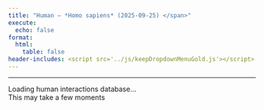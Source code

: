 ```yaml
---
title: "Human – *Homo sapiens* (2025-09-25) </span>"
execute:
  echo: false
format:
  html:
    table: false
header-includes: <script src='../js/keepDropdownMenuGold.js'></script>
---
```


***

```{=html}

<div id="loading-widget" class="loading-container">
  <div class="loading-spinner"></div>
  <div class="loading-text">Loading human interactions database...</div>
  <div class="loading-subtext">This may take a few moments</div>
</div>

<div id="table-content" style="opacity: 0;">
<!-- Injected automatically via Jinja -->
<link rel="stylesheet" href="https://cdn.datatables.net/1.13.6/css/jquery.dataTables.min.css">
<link rel="stylesheet" href="https://cdn.datatables.net/buttons/2.4.1/css/buttons.dataTables.min.css">
<link rel="stylesheet" href="https://cdn.datatables.net/responsive/2.5.0/css/responsive.dataTables.min.css">
<link rel="stylesheet" href="https://cdn.datatables.net/select/1.7.0/css/select.dataTables.min.css">
<link rel="stylesheet" href="https://cdnjs.cloudflare.com/ajax/libs/font-awesome/6.0.0-beta3/css/all.min.css">
<style>
    .dt-buttons {
        position: relative;
        z-index: 2; /* Your original value */
    }
    
    .dt-button-collection {
        z-index: 101; /* Your original value */
    }
    
    /* Mobile-only fixes for button collection */
    @media (max-width: 768px) {
        .dt-button-collection {
            z-index: 9999 !important;
            position: fixed !important;
            top: 10% !important; /* Move down from top to prevent cutting */
            left: 50% !important;
            transform: translateX(-50%) !important; /* Only horizontal centering */
            max-height: 80vh !important;
            max-width: 95vw !important;
            overflow-y: auto !important;
            box-shadow: 0 4px 12px rgba(0,0,0,0.15) !important;
            border-radius: 4px !important;
        }
        
        /* Ensure DataTable wrapper doesn't clip the dropdown */
        .dataTables_wrapper {
            overflow: visible !important;
        }
        
        /* Center-align and make buttons wrap properly */
        .dataTables_wrapper .dt-buttons {
            float: none !important;
            display: flex !important;
            flex-wrap: wrap !important;
            justify-content: center !important; /* Center align buttons */
            gap: 5px !important;
            width: 100% !important;
            max-width: 100% !important;
            overflow: visible !important;
        }
        
        /* Make individual buttons responsive */
        .dt-buttons .dt-button {
            flex: 0 1 auto !important;
            min-width: 0 !important;
            white-space: nowrap !important;
            font-size: 0.8rem !important;
            padding: 0.3rem 0.5rem !important;
        }
        
        .selection-counter {
            float: right;
            display: block;
            margin: 10px 10px 10px 0;
            text-align: right;
        }
    }
    
    /* Your existing styles with z-index adjustments */
    :root {
        --table-underline-offset: 1px;
        --table-underline-thickness: 1px;
        --table-line-height: 1.1;
    }
    
    table.dataTable {
        --underline-offset: var(--table-underline-offset);
        --underline-thickness: var(--table-underline-thickness);
        line-height: var(--table-line-height);
    }
    
    table.dataTable thead th {
        font-size: 90% !important;
    }
    
    table.dataTable tbody td {
        font-size: 90% !important;
    }
    
    table.dataTable.compact tbody td {
        padding-top: 5px !important;
        padding-bottom: 5px !important;
    }
    
    input[type="text"]::placeholder {
        font-style: italic;
        font-size: 80%;
    }
    
    .dataTables_wrapper .dataTables_info {
        font-weight: bold;
        margin-left: 0px !important;
        padding-top: 8px !important;
        clear: none !important;
    }
    
    .dataTables_wrapper .dt-buttons {
        float: left !important;
    }
    
    #top_info_display {
        float: none !important;
        text-align: right;
    }
    
    .selection-counter {
        color: #1f4eb6;
        font-weight: bold;
        font-size: 80%;
        float: right;
        margin-top: 8px;
        margin-right: 0px;
        padding: 5px 10px;
        background: #f9f9f9;
        border: 1px solid #ddd;
        border-radius: 4px;
        clear: right;
        text-align: right;
    }
    
    @media (max-width: 768px) {
        .selection-counter {
            float: right;
            display: block;
            margin: 10px 10px 10px 0;
            text-align: right;
        }
    }
    
    .top-controls-container {
        display: flex;
        align-items: center;
        justify-content: space-between;
        width: 100%;
        margin-bottom: 10px;
    }
    
    .buttons-container {
        display: flex;
        align-items: center;
        gap: 5px;
        flex-wrap: wrap;
    }
    
    @media (max-width: 768px) {
        .top-controls-container {
            flex-direction: column;
            align-items: flex-start;
            gap: 10px;
        }
    }
    
    .dataTables_wrapper .dt-layout-row.dt-layout-top .dt-layout-cell.dt-start {
        display: flex;
        align-items: center;
        flex-wrap: wrap;
        gap: 2px;
    }
    
    .custom-info-container {
        display: inline-flex;
        align-items: center;
        gap: 5px;
    }
    
    .custom-info-container .fa-solid {
        font-size: 1em;
        color: darkgreen;
    }
    
    .dataTables_wrapper .dt-buttons {
        display: inline-flex;
        gap: 5px;
    }
    
    /* Checkbox styles remain the same */
    table.dataTable tbody tr.selected td.select-checkbox::after {
        content: '✓';
        font-size: 0.8rem;
        color: #333;
        font-weight: bold;
        position: absolute;
        top: 50%;
        left: 50%;
        transform: translate(-50%, -50%);
        line-height: 1;
        pointer-events: none;
    }
    
    table.dataTable.compact>tbody>tr.selected>td.select-checkbox:after, 
    table.dataTable.compact>tbody>tr.selected>th.select-checkbox:after{
        margin-top: -0.025rem;
        margin-left: -0.05rem;
    }
    
    table.dataTable td.select-checkbox::before {
        position: relative;
    }
    
    table.dataTable td.select-checkbox {
        text-align: center;
        vertical-align: middle;
        padding: 0.5rem;
        width: 3.5rem;
        min-width: 2.5rem;
        position: relative;
    }
    
    table.dataTable tbody tr.selected td.select-checkbox::before {
        background: #f0f8ff;
        border-color: #337ab7;
    }
    
    table.dataTable.compact>tbody>tr>td.select-checkbox:before,
    table.dataTable.compact>tbody>tr>th.select-checkbox:before {
        margin-top: -0.3rem;
    }
    
    @media (max-width: 768px) {
        table.dataTable td.select-checkbox {
            padding: 0.25rem;
            width: 2rem;
            min-width: 1.5rem;
        }
    
        table.dataTable td.select-checkbox::before {
            width: 0.8rem;
            height: 0.8rem;
        }
        
        table.dataTable.compact>tbody>tr>td.select-checkbox:before,
        table.dataTable.compact>tbody>tr>th.select-checkbox:before {
            margin-top: -0.4rem;
        }
    
        table.dataTable tbody tr.selected td.select-checkbox::after {
            font-size: 0.7rem;
        }
    }
    
    /* Additional mobile fix for very small screens */
    @media (max-width: 480px) {
        .selection-counter {
            float: left;
            display: block;
            text-align: left;
            margin: 0 0 5px 0 !important;
        }
         .dt-button-collection {
            z-index: 10000 !important;
            position: fixed !important;
            max-width: 90vw; /* Prevent it from being too wide */
        }
        
    /* Make individual buttons full width on very small screens */
        .buttons-container {
            flex-direction: column; !important;
            width: 100%; /* Take full width */
            gap: 5px;
        }
        
        .dt-buttons {
            width: 100% !important; /* Full width for button container */
            display: flex !important;
            flex-direction: column !important; /* Stack buttons vertically */
            gap: 5px;
        }
        
        .dt-button {
            width: 100% !important; /* Each button takes full width */
            box-sizing: border-box;
            white-space: nowrap !important;
        }
        
        table.dataTable td.select-checkbox {
            padding: 0.2rem;
            width: 1.5rem;
            min-width: 1.2rem;
        }
    
        table.dataTable td.select-checkbox::before {
            width: 0.5rem;
            height: 0.5rem;
        }
    
        table.dataTable tbody tr.selected td.select-checkbox::after {
            font-size: 0.6rem;
        }
        
        input[type="text"]::placeholder {
            font-size: 60% !important;
        }
    }
    
    .dataTables_filter {
        display: none !important;
    }
</style>

<table id="human-table" class="display nowrap cell-border compact" style="width:100%">
    <thead></thead>
    <tfoot></tfoot>
</table>

<script src="https://code.jquery.com/jquery-3.7.0.min.js"></script>
<script src="https://cdn.datatables.net/1.13.6/js/jquery.dataTables.min.js"></script>
<script src="https://cdn.datatables.net/responsive/2.5.0/js/dataTables.responsive.min.js"></script>
<script src="https://cdn.datatables.net/buttons/2.4.1/js/dataTables.buttons.min.js"></script>
<script src="https://cdn.datatables.net/buttons/2.4.1/js/buttons.colVis.min.js"></script>
<script src="https://cdn.datatables.net/select/1.7.0/js/dataTables.select.min.js"></script>

<script src="https://cdnjs.cloudflare.com/ajax/libs/jszip/3.10.1/jszip.min.js"></script>

<script src="https://cdn.datatables.net/buttons/2.4.1/js/buttons.html5.min.js"></script>
<script src="https://cdn.datatables.net/buttons/2.4.1/js/buttons.copy.min.js"></script>


<script>

$.getJSON("../JSON/human_gene_pair.json", function(data) {

    const columns = [
  {
    "data": "Interaction_ID",
    "title": "<span title=\"Unique ConnectomeDB ID for each ligand\u2013receptor pair\">Interaction ID</span>"
  },
  {
    "data": "LR_Pair",
    "title": "<span title=\"Ligand-receptor Pair\">LR Pair</span>"
  },
  {
    "data": "Evidence",
    "title": "<span title=\"Direct: experimentally verified; Inferred: inferred from orthology\">Evidence</span>"
  },
  {
    "data": "AI_summary",
    "title": "<span title=\"Click the icon below to run Perplexity on the Human LR pair\">AI summary</span>"
  },
  {
    "data": "Ligand_Symbols",
    "title": "<span title=\"Official gene symbol (aliases, old names)\">Ligand Symbols</span>"
  },
  {
    "data": "Receptor_Symbols",
    "title": "<span title=\"Official gene symbol (aliases, old names)\">Receptor Symbols</span>"
  },
  {
    "data": "Ligand_HGNC_ID",
    "title": "<span title=\"HGNC gene ID for the ligand (link to HGNC)\">Ligand HGNC ID</span>"
  },
  {
    "data": "Receptor_HGNC_ID",
    "title": "<span title=\"HGNC gene ID for the receptor (link to HGNC)\">Receptor HGNC ID</span>"
  },
  {
    "data": "Ligand_ENSEMBL_ID",
    "title": "<span title=\"ENSEMBL gene ID for the ligand (link to ENSEMBL)\">Ligand ENSEMBL ID</span>"
  },
  {
    "data": "Receptor_ENSEMBL_ID",
    "title": "<span title=\"ENSEMBL gene ID for the receptor (link to ENSEMBL)\">Receptor ENSEMBL ID</span>"
  },
  {
    "data": "Human_Ligand_Symbols",
    "title": "<span title=\"Official gene symbol (aliases, old names)\">Human Ligand Symbols</span>"
  },
  {
    "data": "Human_Receptor_Symbols",
    "title": "<span title=\"Official gene symbol (aliases, old names)\">Human Receptor Symbols</span>"
  },
  {
    "data": "Ligand_Location",
    "title": "<span title=\"Location based on the predicted subcellular localization of the human proteome\">Ligand Location</span>"
  },
  {
    "data": "Receptor_Location",
    "title": "<span title=\"Location based on the predicted subcellular localization of the human proteome\">Receptor Location</span>"
  }
];

    // Build header HTML - add checkbox column back
    // Set the header for the first column to 'Copy' with a tooltip
    var headerHtml = '<tr><th title="Tick boxes for rows to download via the CSV/Excel buttons">Select</th>';
    columns.forEach(function(col) {
        headerHtml += '<th>' + (col.title || col.data || '') + '</th>';
    });
    headerHtml += '</tr>';
    $('#human-table thead').html(headerHtml);

    // // Calculate hidden columns based on total column count (adjust for checkbox column)
    var totalColumns = columns.length + 1; // +1 for checkbox column
    // // The original columns 4 and 5 (indices 3 and 4 in the `columns` array)
    // // become indices 4 and 5 after the checkbox column is prepended.
    // // var hiddenColumns = [3, 4]; // Hide original columns 3 and 4
    // var hiddenColumns = []; // Hide original columns 3 and 4

    // // NO NEED for now --- Add last 2 columns to hidden list (adjust this number as needed)
    // // Remember to adjust for the prepended checkbox column
    // for (var i = 2; i > 0; i--) {
    //     if (totalColumns - i >= 0) {
    //         hiddenColumns.push(totalColumns - i);
    //     }
    // }
    // Find column indices by name
    var hiddenColumnNames = ["Ligand XX ID", "Receptor XX ID", 'Human_Ligand_Symbols', 'Human_Receptor_Symbols'];
    var hiddenColumns = [];
    columns.forEach(function(column, index) {
        if (hiddenColumnNames.includes(column.name) || hiddenColumnNames.includes(column.title) || hiddenColumnNames.includes(column.data)) {
            hiddenColumns.push(index + 1); // +1 to account for checkbox column
        }
    });

    console.log('Hidden columns by name:', hiddenColumns);
    

    // Remove duplicates
    // hiddenColumns = [...new Set(hiddenColumns)];

    // console.log('Total columns:', totalColumns);
    // console.log('Hidden columns:', hiddenColumns);

    var table = $('#human-table').DataTable({
        data: data,
        columns: [
            {
                data: null,
                defaultContent: '',
                orderable: false,
                className: 'select-checkbox',
                width: '20px'
            }
        ].concat(columns), // Add checkbox column as first column
        scrollX: true,
        fixedHeader: false,
        fixedColumns: {
            start: 1,
        },
        autoWidth: true,
        responsive: false,
        dom: 'Bfrtip',
        searching: true,
        select: {
            style: 'multi',
            selector: 'td:first-child',
            info: false //to remove flashing of XX rows selected
        },
        lengthMenu: [[15, 25, 50, 100, -1], ["15", "25", "50", "100", "All"]],
        buttons: [
            { extend: 'pageLength', 
              text: function(dt, button, config) {
                return 'Show ' + dt.page.len() + ' Rows';
            } },
            { extend: 'colvis', text: 'Display Columns' },
            { extend: 'selectAll', text: 'Select All',
                action: function(e, dt, node, config) {
                    $.fn.dataTable.ext.buttons.selectAll.action.call(this, e, dt, node, config);
                    setTimeout(function() {
                        updateInfoDisplay();
                    }, 100);
                }
            },
            { extend: 'selectNone', text: 'Deselect All',
                action: function(e, dt, node, config) {
                    $.fn.dataTable.ext.buttons.selectNone.action.call(this, e, dt, node, config);
                    setTimeout(function() {
                        updateInfoDisplay();
                    }, 100);
                }
            },
            {
                extend: 'csvHtml5',
                filename: 'ConnectomeDB2025_human',
                exportOptions: {
                    columns: ':visible:not(:first-child)', // Export only visible columns, excluding checkbox
                    format: {
                        body: function(data, row, column, node) {
                            // Detect A.I. summary column by the chat bubble icon Perplexity instead of column position
                            if (data && data.toString().includes('Perplexity') && data.toString().includes('<a ') && data.toString().includes('href=')) {
                                var $temp = $('<div>').html(data);
                                var href = $temp.find('a').attr('href');
                                return href ? encodeURI(href) : data;
                            }
                            // For all other columns, strip HTML tags
                            return data.replace ? data.replace(/<[^>]*>/g, '') : data;
                        }
                    }
                },
                action: function(e, dt, button, config) {
                    var selectedRows = dt.rows('.selected').count();
                    if (selectedRows > 0) {
                        config.exportOptions.modifier = { selected: true };
                    } else {
                        config.exportOptions.modifier = { page: 'all', search: 'none' };
                    }
                    $.fn.dataTable.ext.buttons.csvHtml5.action.call(this, e, dt, button, config);
                }
            },
            {
                extend: 'excelHtml5',
                filename: 'ConnectomeDB2025_human',
                title: null,
                exportOptions: {
                    columns: ':visible:not(:first-child)', // Export only visible columns, excluding checkbox
                    format: {
                        body: function(data, row, column, node) {
                            // Detect A.I. summary column by the chat bubble icon Perplexity instead of column position
                            if (data && data.toString().includes('Perplexity') && data.toString().includes('<a ') && data.toString().includes('href=')) {
                                var $temp = $('<div>').html(data);
                                var href = $temp.find('a').attr('href');
                                return href ? encodeURI(href) : data;
                            }
                            return data.replace ? data.replace(/<[^>]*>/g, '') : data;
                        }
                    }
                },
                action: function(e, dt, button, config) {
                    var selectedRows = dt.rows('.selected').count();
                    if (selectedRows > 0) {
                        config.exportOptions.modifier = { selected: true };
                    } else {
                        config.exportOptions.modifier = { page: 'all', search: 'none' };
                    }
                    $.fn.dataTable.ext.buttons.excelHtml5.action.call(this, e, dt, button, config);
                }
            }
        ],
        columnDefs: [
            {
                orderable: false,
                className: 'select-checkbox',
                targets: 0
            },
            // Adjusted for checkbox column: Original column 11 is index 12
            { "className": "dt-center", "targets": [4] },
            // Adjusted for checkbox column: Original columns 5 and 6 are now at indices 5 and 6
            { "width": "275px", "targets": [5, 6] },
            { "visible": false, "targets": hiddenColumns }
        ],
        initComplete: function () {
            var api = this.api();
            $('.dataTables_wrapper .dt-layout-row.dt-layout-top .dt-layout-cell.dt-end').append('<div class="dataTables_info" id="top_info_display"></div>');

             // ADD THIS LINE: Create separate selection counter
            $('.dt-buttons').after('<div class="selection-counter" id="selection_counter">0 rows selected</div>');
        
            // --- Adjust your updateInfoDisplay function ---
            window.updateInfoDisplay = function() {
                var info = api.page.info();
                var selectedCount = api.rows('.selected').count();
                var filteredCount = api.rows({ search: 'applied' }).count();
                var totalCount = api.rows().count();
        
                var infoText = `Showing ${info.start + 1} to ${info.end} of ${filteredCount} entries`;
        
                if (filteredCount !== totalCount) {
                    infoText += ` (filtered from ${totalCount} total entries)`;
                }
        
                if (selectedCount > 0) {
                    var selectedInFiltered = api.rows({ search: 'applied' }).nodes().to$().filter('.selected').length;
                    infoText += ` - ${selectedInFiltered} rows selected`;
                }
        
                // Update BOTH the original (bottom) and the cloned (top) info elements
                // Make sure to update the one with the new ID for the top display
                $('#top_info_display_clone_2').html(infoText); // Update the cloned one
                $('.dataTables_wrapper .dataTables_info').html(infoText); // This will update the original bottom one
            };

            // ADD THIS: Simple counter update function
                window.updateSelectionCounter = function() {
                    var selectedCount = api.rows('.selected').count();
                    var filteredCount = api.rows({ search: 'applied' }).count();
                    var totalCount = api.rows().count();
                    
                    if (selectedCount > 0) {
                        var selectedInFiltered = api.rows({ search: 'applied' }).nodes().to$().filter('.selected').length;
                        $('#selection_counter').text(selectedInFiltered + ' rows selected');
                        $('#selection_counter').show();
                    } else {
                        $('#selection_counter').text('0 rows selected');
                    }
                };

            
            window.updateButtonText = function() {
                var filteredCount = api.rows({ search: 'applied' }).count();
                var totalCount = api.rows().count();
                
                if (filteredCount === totalCount) {
                    $('.buttons-select-all').text('Select All (' + totalCount + ')');
                } else {
                    $('.buttons-select-all').text('Select All Filtered (' + filteredCount + ')');
                }
            };

            // Add this event listener
            api.on('draw.dt select.dt deselect.dt', function() {
                setTimeout(updateButtonText, 100);
                setTimeout(updateInfoDisplay, 100);
                setTimeout(updateSelectionCounter, 100); // ADD THIS LINE
            });

            updateInfoDisplay(); // Call it once after setup
            updateSelectionCounter(); // ADD THIS LINE

            // Wait for DOM to be ready, then add filter
            setTimeout(function() {
                // Create a filter container directly above the table and headers
                var filterContainer = $('<div id="column-filters" style="background: white; padding-left: 0px; padding-right: 0px; padding-bottom: 10px; border: 0px solid #ddd; margin-bottom: 1px; width: 100%;"></div>');
                $('#human-table').closest('.dataTables_wrapper').prepend(filterContainer);

                // Append a style block with media query for smaller screens
                $('head').append(`
                    <style>
                        @media (max-width: 480px) { /* Adjust breakpoint as needed for "mobile" */
                            .mobile-tiny-input { /* Add a class to your input for targeting */
                                font-size: 0.8rem !important; /* Make font smaller */
                                padding: 5px !important;       /* Reduce padding */
                            }
                        }
                    </style>
                `);

                var filterDiv = $('<div style="max-width: 100%;"></div>');
                var label = $('<label></label>');

                // Create input without datalist (no autofill)
                var input = $('<input type="text" placeholder="Search Ligand(s) / Receptor(s): i.e. ACE, BK-2, CD24, EGFR, kuz" />') // Updated placeholder
                    .css({
                        'width': '100%',
                        'padding': '8px',
                        'font-size': '1.1rem',
                        'border': '1px solid #ccc',
                        'border-radius': '4px'
                    })
                    .addClass('mobile-tiny-input') // Add the class for mobile styling
                    .on('input keyup', function () {
                        var val = this.value;

                        // Remove any existing custom search
                        while($.fn.dataTable.ext.search.length > 0) {
                            $.fn.dataTable.ext.search.pop();
                        }

                        if (val === '') {
                            // If empty, don't add any custom search and reset ordering
                            api.order([]); // Remove custom ordering
                            api.draw();
                        } else {
                            const searchTerms = val.split(',').map(term => term.trim().toLowerCase()).filter(term => term !== '');

                            if (searchTerms.length > 0) {
                                // Use safe column names to search in Ligand_Symbols and Receptor_Symbols columns
                                $.fn.dataTable.ext.search.push(function(settings, data, dataIndex) {
                                    // Get the full row data object to access by safe column name
                                    var rowData = table.row(dataIndex).data();
                                    
                                    var ligandSymbols = rowData['Ligand_Symbols'] ? rowData['Ligand_Symbols'].toString().replace(/<[^>]*>/g, '').toLowerCase() : '';
                                    var receptorSymbols = rowData['Receptor_Symbols'] ? rowData['Receptor_Symbols'].toString().replace(/<[^>]*>/g, '').toLowerCase() : '';
                                    
                                    console.log("Searching for:", searchTerms);
                                    console.log("Ligand Symbols:", ligandSymbols);
                                    console.log("Receptor Symbols:", receptorSymbols);

                                    return searchTerms.some(term =>
                                        ligandSymbols.includes(term) || receptorSymbols.includes(term)
                                    );
                                });

                                // After filtering, apply the custom sort.
                                api.draw();
                            } else {
                                api.order([]); // Remove custom ordering if no valid search terms
                                api.draw();
                            }
                        }
                    });

                filterDiv.append(label).append(input);
                filterContainer.append(filterDiv);
            }, 100);
        } 
    });

    // FIXED: Custom sort function to use column indices instead of names
    api.on('order.dt search.dt', function () {
        var searchVal = $('#column-filters input[type="text"]').val();

        if (searchVal && searchVal.trim() !== '') {
            const searchTerms = searchVal
                .split(',')
                .map(term => term.trim().toLowerCase())
                .filter(term => term !== '');

            if (searchTerms.length === 0) return;

            // Get current order information from DataTables
            var currentOrder = api.order();
            var isCustomSearchActive = true;

            // Check if user is trying to sort by a specific column
            if (currentOrder.length > 0) {
                var sortColumnIndex = currentOrder[0][0];
                var sortDirection = currentOrder[0][1]; // 'asc' or 'desc'
                
                // If sorting by a column other than our search columns (Ligand_Symbols or Receptor_Symbols), 
                // let DataTables handle it normally
                if (sortColumnIndex !== 5 && sortColumnIndex !== 6) {
                    isCustomSearchActive = false;
                }
            }

            if (isCustomSearchActive) {
                api.rows().sort(function (rowIdxA, rowIdxB) {
                    let scoreA = 0;
                    let scoreB = 0;

                    const rowDataA = api.row(rowIdxA).data();
                    const rowDataB = api.row(rowIdxB).data();

                    const normalize = str =>
                        str ? str.toString().replace(/<[^>]*>/g, '').toLowerCase().trim() : '';

                    // Use safe column names to access data
                    const valuesA = [normalize(rowDataA['Ligand_Symbols']), normalize(rowDataA['Receptor_Symbols'])];
                    const valuesB = [normalize(rowDataB['Ligand_Symbols']), normalize(rowDataB['Receptor_Symbols'])];

                    searchTerms.forEach(term => {
                        valuesA.forEach(value => {
                            if (value === term) scoreA -= 1000;
                            else if (value.startsWith(term + ',')) scoreA -= 950;
                            else if (value.startsWith(term + ' ')) scoreA -= 900;
                            else if (value.includes('(' + term + ')')) scoreA -= 850;
                            else if (value.includes(term + ' ()')) scoreA -= 800;
                            else if (value.startsWith(term)) scoreA -= 700;
                            else if (value.includes(term)) scoreA -= 100;
                        });

                        valuesB.forEach(value => {
                            if (value === term) scoreB -= 1000;
                            else if (value.startsWith(term + ',')) scoreB -= 950;
                            else if (value.startsWith(term + ' ')) scoreB -= 900;
                            else if (value.includes('(' + term + ')')) scoreB -= 850;
                            else if (value.includes(term + ' ()')) scoreB -= 800;
                            else if (value.startsWith(term)) scoreB -= 700;
                            else if (value.includes(term)) scoreB -= 100;
                        });
                    });

                    return scoreA - scoreB;
                });
            }
        } else {
            // When no search is active, let DataTables handle sorting normally
            // Don't override with custom sorting
        }
    });

    // Event listener for when the search input is cleared manually
    $('#column-filters input[type="text"]').on('input', function() {
        if (this.value === '') {
            // When cleared, the 'search.dt' event handler above will reset the order
            table.draw();
        }
    });

});

</script>
</div>

<script>
// This script waits for the actual JSON data to load, not just a fixed delay
document.addEventListener('DOMContentLoaded', function() {
    // The script will be triggered when the JSON actually finishes loading
    // We'll add this to the end of the $.getJSON success callback in the table_block
    
    // Fallback: if nothing happens after 5 sec, show the table anyway
    setTimeout(function() {
        if (document.getElementById('table-content').style.opacity == '0') {
            document.getElementById('loading-widget').style.display = 'none';
            document.getElementById('table-content').style.opacity = '1';
        }
    }, 5000);
});

// Function to hide loading - will be called from the DataTable initialization
function hideLoadingShowTable() {
    document.getElementById('loading-widget').style.display = 'none';
    document.getElementById('table-content').style.opacity = '1';
}
</script>


```